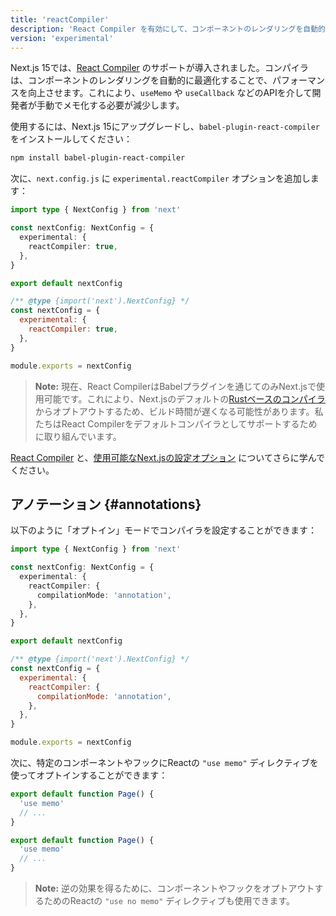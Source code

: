 ```yaml
---
title: 'reactCompiler'
description: 'React Compiler を有効にして、コンポーネントのレンダリングを自動的に最適化します。'
version: 'experimental'
---
```


Next.js 15では、[React Compiler](https://react.dev/learn/react-compiler) のサポートが導入されました。コンパイラは、コンポーネントのレンダリングを自動的に最適化することで、パフォーマンスを向上させます。これにより、`useMemo` や `useCallback` などのAPIを介して開発者が手動でメモ化する必要が減少します。

使用するには、Next.js 15にアップグレードし、`babel-plugin-react-compiler` をインストールしてください：

```bash title="Terminal"
npm install babel-plugin-react-compiler
```

次に、`next.config.js` に `experimental.reactCompiler` オプションを追加します：

<Tabs>
<TabItem value="ts" label="TypeScript">

```ts title="next.config.ts" switcher
import type { NextConfig } from 'next'

const nextConfig: NextConfig = {
  experimental: {
    reactCompiler: true,
  },
}

export default nextConfig
```

</TabItem>
<TabItem value="js" label="JavaScript">

```js title="next.config.js" switcher
/** @type {import('next').NextConfig} */
const nextConfig = {
  experimental: {
    reactCompiler: true,
  },
}

module.exports = nextConfig
```

</TabItem>
</Tabs>

> **Note:** 現在、React CompilerはBabelプラグインを通じてのみNext.jsで使用可能です。これにより、Next.jsのデフォルトの[Rustベースのコンパイラ](/docs/architecture/nextjs-compiler)からオプトアウトするため、ビルド時間が遅くなる可能性があります。私たちはReact Compilerをデフォルトコンパイラとしてサポートするために取り組んでいます。

[React Compiler](https://react.dev/learn/react-compiler) と、[使用可能なNext.jsの設定オプション](https://react.dev/learn/react-compiler#usage-with-nextjs) についてさらに学んでください。

## アノテーション {#annotations}

以下のように「オプトイン」モードでコンパイラを設定することができます：

<Tabs>
<TabItem value="ts" label="TypeScript">

```ts title="next.config.ts" switcher
import type { NextConfig } from 'next'

const nextConfig: NextConfig = {
  experimental: {
    reactCompiler: {
      compilationMode: 'annotation',
    },
  },
}

export default nextConfig
```

</TabItem>
<TabItem value="js" label="JavaScript">

```js title="next.config.js" switcher
/** @type {import('next').NextConfig} */
const nextConfig = {
  experimental: {
    reactCompiler: {
      compilationMode: 'annotation',
    },
  },
}

module.exports = nextConfig
```

</TabItem>
</Tabs>

次に、特定のコンポーネントやフックにReactの `"use memo"` ディレクティブを使ってオプトインすることができます：

<Tabs>
<TabItem value="ts" label="TypeScript">

```ts title="app/page.tsx" switcher
export default function Page() {
  'use memo'
  // ...
}
```

</TabItem>
<TabItem value="js" label="JavaScript">

```js title="app/page.js" switcher
export default function Page() {
  'use memo'
  // ...
}
```

</TabItem>
</Tabs>

> **Note:** 逆の効果を得るために、コンポーネントやフックをオプトアウトするためのReactの `"use no memo"` ディレクティブも使用できます。
